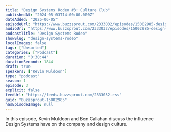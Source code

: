 ```yaml
---
title: "Design Systems Rodeo #3: Culture Club"
publishedAt: "2024-05-03T14:00:00.000Z"
dateAdded: "2025-06-05"
episodeUrl: "https://www.buzzsprout.com/2333032/episodes/15002985-design-systems-rodeo-3-culture-club.mp3"
audioUrl: "https://www.buzzsprout.com/2333032/episodes/15002985-design-systems-rodeo-3-culture-club.mp3"
podcastTitle: "Design Systems Rodeo"
showSlug: "design-systems-rodeo"
localImages: false
tags: ["Unsorted"]
categories: ["Podcast"]
duration: "0:30:44"
durationSeconds: 1844
draft: true
speakers: ["Kevin Muldoon"]
type: "podcast"
season: 1
episode: 3
explicit: false
feedUrl: "https://feeds.buzzsprout.com/2333032.rss"
guid: "Buzzsprout-15002985"
hasEpisodeImage: null
---
```

In this episode, Kevin Muldoon and Ben Callahan discuss the influence Design Systems have on the company and design culture.
